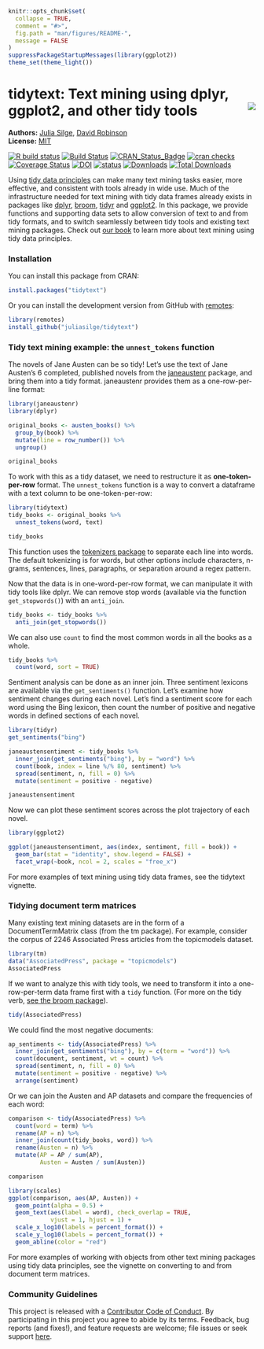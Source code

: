 <!-- README.md is generated from README.Rmd. Please edit that file -->


```r
knitr::opts_chunk$set(
  collapse = TRUE,
  comment = "#>",
  fig.path = "man/figures/README-",
  message = FALSE
)
suppressPackageStartupMessages(library(ggplot2))
theme_set(theme_light())
```

# tidytext: Text mining using dplyr, ggplot2, and other tidy tools <img src="man/figures/tidytext.png" align="right" />

**Authors:** [Julia Silge](https://juliasilge.com/), [David Robinson](http://varianceexplained.org/)<br/>
**License:** [MIT](https://opensource.org/licenses/MIT)

[![R build status](https://github.com/juliasilge/tidytext/workflows/R-CMD-check/badge.svg)](https://github.com/juliasilge/tidytext/actions)
[![Build Status](https://travis-ci.org/juliasilge/tidytext.svg?branch=master)](https://travis-ci.org/juliasilge/tidytext)
[![CRAN_Status_Badge](http://www.r-pkg.org/badges/version/tidytext)](https://cran.r-project.org/package=tidytext)
[![cran checks](https://cranchecks.info/badges/summary/tidytext)](https://cran.r-project.org/web/checks/check_results_tidytext.html)
[![Coverage Status](https://img.shields.io/codecov/c/github/juliasilge/tidytext/master.svg)](https://codecov.io/github/juliasilge/tidytext?branch=master)
[![DOI](https://zenodo.org/badge/22224/juliasilge/tidytext.svg)](https://zenodo.org/badge/latestdoi/22224/juliasilge/tidytext)
[![status](http://joss.theoj.org/papers/89fd1099620268fe0342ffdcdf66776f/status.svg)](http://joss.theoj.org/papers/89fd1099620268fe0342ffdcdf66776f)
[![Downloads](https://cranlogs.r-pkg.org/badges/tidytext)](https://CRAN.R-project.org/package=tidytext)
[![Total Downloads](https://cranlogs.r-pkg.org/badges/grand-total/tidytext?color=orange)](https://CRAN.R-project.org/package=tidytext)



Using [tidy data principles](https://www.jstatsoft.org/article/view/v059i10) can make many text mining tasks easier, more effective, and consistent with tools already in wide use. Much of the infrastructure needed for text mining with tidy data frames already exists in packages like [dplyr](https://cran.r-project.org/package=dplyr), [broom](https://cran.r-project.org/package=broom), [tidyr](https://cran.r-project.org/package=tidyr) and [ggplot2](https://cran.r-project.org/package=ggplot2). In this package, we provide functions and supporting data sets to allow conversion of text to and from tidy formats, and to switch seamlessly between tidy tools and existing text mining packages. Check out [our book](https://www.tidytextmining.com/) to learn more about text mining using tidy data principles.

### Installation

You can install this package from CRAN:

```r
install.packages("tidytext")
```


Or you can install the development version from GitHub with [remotes](https://github.com/r-lib/remotes):

```r
library(remotes)
install_github("juliasilge/tidytext")
```

### Tidy text mining example: the `unnest_tokens` function

The novels of Jane Austen can be so tidy! Let's use the text of Jane Austen's 6 completed, published novels from the [janeaustenr](https://cran.r-project.org/package=janeaustenr) package, and bring them into a tidy format. janeaustenr provides them as a one-row-per-line format:

```r
library(janeaustenr)
library(dplyr)

original_books <- austen_books() %>%
  group_by(book) %>%
  mutate(line = row_number()) %>%
  ungroup()

original_books
```

To work with this as a tidy dataset, we need to restructure it as **one-token-per-row** format. The `unnest_tokens` function is a way to convert a dataframe with a text column to be one-token-per-row:

```r
library(tidytext)
tidy_books <- original_books %>%
  unnest_tokens(word, text)

tidy_books
```

This function uses the [tokenizers package](https://github.com/lmullen/tokenizers) to separate each line into words. The default tokenizing is for words, but other options include characters, n-grams, sentences, lines, paragraphs, or separation around a regex pattern.

Now that the data is in one-word-per-row format, we can manipulate it with tidy tools like dplyr. We can remove stop words (available via the function `get_stopwords()`) with an `anti_join`.

```r
tidy_books <- tidy_books %>%
  anti_join(get_stopwords())
```

We can also use `count` to find the most common words in all the books as a whole.

```r
tidy_books %>%
  count(word, sort = TRUE) 
```

Sentiment analysis can be done as an inner join. Three sentiment lexicons are available via the `get_sentiments()` function. Let's examine how sentiment changes during each novel. Let's find a sentiment score for each word using the Bing lexicon, then count the number of positive and negative words in defined sections of each novel.

```r
library(tidyr)
get_sentiments("bing")

janeaustensentiment <- tidy_books %>%
  inner_join(get_sentiments("bing"), by = "word") %>% 
  count(book, index = line %/% 80, sentiment) %>% 
  spread(sentiment, n, fill = 0) %>% 
  mutate(sentiment = positive - negative)

janeaustensentiment
```

Now we can plot these sentiment scores across the plot trajectory of each novel.

```r
library(ggplot2)

ggplot(janeaustensentiment, aes(index, sentiment, fill = book)) +
  geom_bar(stat = "identity", show.legend = FALSE) +
  facet_wrap(~book, ncol = 2, scales = "free_x")
```

For more examples of text mining using tidy data frames, see the tidytext vignette.

### Tidying document term matrices

Many existing text mining datasets are in the form of a DocumentTermMatrix class (from the tm package). For example, consider the corpus of 2246 Associated Press articles from the topicmodels dataset.

```r
library(tm)
data("AssociatedPress", package = "topicmodels")
AssociatedPress
```

If we want to analyze this with tidy tools, we need to transform it into a one-row-per-term data frame first with a `tidy` function. (For more on the tidy verb, [see the broom package](https://github.com/dgrtwo/broom)).

```r
tidy(AssociatedPress)
```

We could find the most negative documents:

```r
ap_sentiments <- tidy(AssociatedPress) %>%
  inner_join(get_sentiments("bing"), by = c(term = "word")) %>%
  count(document, sentiment, wt = count) %>%
  spread(sentiment, n, fill = 0) %>%
  mutate(sentiment = positive - negative) %>%
  arrange(sentiment)
```

Or we can join the Austen and AP datasets and compare the frequencies of each word:

```r
comparison <- tidy(AssociatedPress) %>%
  count(word = term) %>%
  rename(AP = n) %>%
  inner_join(count(tidy_books, word)) %>%
  rename(Austen = n) %>%
  mutate(AP = AP / sum(AP),
         Austen = Austen / sum(Austen))

comparison

library(scales)
ggplot(comparison, aes(AP, Austen)) +
  geom_point(alpha = 0.5) +
  geom_text(aes(label = word), check_overlap = TRUE,
            vjust = 1, hjust = 1) +
  scale_x_log10(labels = percent_format()) +
  scale_y_log10(labels = percent_format()) +
  geom_abline(color = "red")
```

For more examples of working with objects from other text mining packages using tidy data principles, see the vignette on converting to and from document term matrices.

### Community Guidelines

This project is released with a [Contributor Code of Conduct](https://github.com/juliasilge/tidytext/blob/master/CONDUCT.md). By participating in this project you agree to abide by its terms. Feedback, bug reports (and fixes!), and feature requests are welcome; file issues or seek support [here](http://github.com/juliasilge/tidytext/issues).
